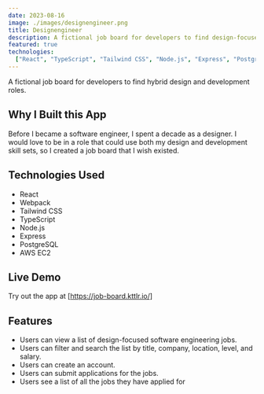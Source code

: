 ```yaml
---
date: 2023-08-16
image: ./images/designengineer.png
title: Designengineer
description: A fictional job board for developers to find design-focused development roles.
featured: true
technologies:
  ["React", "TypeScript", "Tailwind CSS", "Node.js", "Express", "PostgreSQL"]
---
```


A fictional job board for developers to find hybrid design and development roles.

## Why I Built this App

Before I became a software engineer, I spent a decade as a designer. I would love to be in a role that could use both my design and development skill sets, so I created a job board that I wish existed.

## Technologies Used

- React
- Webpack
- Tailwind CSS
- TypeScript
- Node.js
- Express
- PostgreSQL
- AWS EC2

## Live Demo

Try out the app at [https://job-board.kttlr.io/]

## Features

- Users can view a list of design-focused software engineering jobs.
- Users can filter and search the list by title, company, location, level, and salary.
- Users can create an account.
- Users can submit applications for the jobs.
- Users see a list of all the jobs they have applied for
